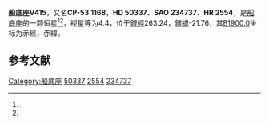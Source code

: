 {{Starbox begin
| name = 船底座V415
}}
{{Starbox observe
| epoch = [[J2000.0|J2000.0]]
| constell = [[船底座|船底座]]<ref name=SIMBAD>{{cite web
 | url=http://simbad.u-strasbg.fr/simbad/sim-id?Ident=HR+2554
 | title =Pulsating variable Star
 | publisher=Centre de Données astronomiques de Strasbourg
 | work=SIMBAD
 | accessdate=2012-07-13}}</ref><ref name=DATA>{{cite web
 | url=http://vizier.u-strasbg.fr/viz-bin/VizieR-5?-out.add=.&-source=5050&-corr=PK=HR&-out.max=9999&HR=2554
 | title =VizieR Detailed Page
 | accessdate=2012-07-13}}</ref>
| 星官 = 
| ra = {{RA|6|49|51.3}}<ref name=SIMBAD /><ref name=DATA />
| dec = {{DEC|-53|37|20}}<ref name=SIMBAD /><ref name=DATA />
| appmag_v = 4.4<ref name=SIMBAD /><ref name=DATA />
}}
{{Starbox character
| class = G6II<ref name=SIMBAD /><ref name=DATA />
| b-v = 0.92<ref name=SIMBAD /><ref name=DATA />
| u-b = 0.61<ref name=SIMBAD /><ref name=DATA />
| r-i = 0.45<ref name=SIMBAD /><ref name=DATA />
| variable = 
}}
{{Starbox astrometry
| radial_v = 0.61
| prop_mo_ra = 26
| parallax = 0.025
| p_error = 
}}
{{Starbox catalog
| names =CP-53 1168，[[SAO星表|SAO]] 234737，[[HD星表|HD]] 50337，[[HR星表|HR]] 2554}}
{{Starbox reference |Simbad=HR+2554}}
{{Starbox end}}

'''船底座V415'''，又名'''CP-53 1168'''，'''HD 50337'''、'''SAO 234737'''、'''HR 2554'''，是[[船底座|船底座]]的一颗恒星<ref name=SIMBAD /><ref name=DATA />，视星等为4.4，位于[[銀道座標系|銀經]]263.24，[[銀道座標系|銀緯]]-21.76，其[[B1900.0|B1900.0]]坐标为赤經{{RA|6|47|40.9}}，赤緯{{DEC|-53|-21.76|19}}。

== 参考文献 ==
{{reflist}}

{{star-stub}}

{{船底座恒星}}
[[Category:船底座|Category:船底座]]
[[Category:HD和HDE天體|50337]]
[[Category:HR天體|2554]]
[[Category:SAO天體|234737]]